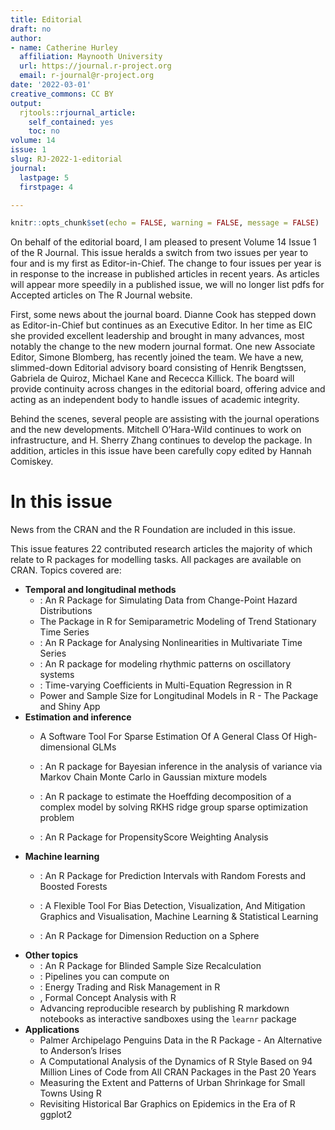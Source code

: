```yaml
---
title: Editorial
draft: no
author:
- name: Catherine Hurley
  affiliation: Maynooth University
  url: https://journal.r-project.org
  email: r-journal@r-project.org
date: '2022-03-01'
creative_commons: CC BY
output:
  rjtools::rjournal_article:
    self_contained: yes
    toc: no
volume: 14
issue: 1
slug: RJ-2022-1-editorial
journal:
  lastpage: 5
  firstpage: 4

---
```












```r
knitr::opts_chunk$set(echo = FALSE, warning = FALSE, message = FALSE)

```


On behalf of the editorial board, I am pleased to present Volume 14 Issue 1 of the R Journal. This 
issue heralds a switch from two issues per year to four and is my first as Editor-in-Chief. The change to four issues per year is in response to the increase in published articles in recent years. As articles will appear more speedily
in a published issue,  we will no longer list pdfs for Accepted articles on The R Journal website.


First, some news about the journal board. Dianne Cook has stepped down as Editor-in-Chief but continues as an Executive Editor. In her time as EIC she provided excellent leadership and brought in many advances, most notably the change to the new modern journal format. One new Associate Editor, Simone Blomberg, has recently joined the team. We have a new, slimmed-down Editorial advisory board consisting of Henrik Bengtssen, Gabriela de Quiroz, Michael Kane and Rececca Killick. The board will provide continuity across changes in the editorial board, offering advice and acting as an independent body to handle issues of academic integrity.



Behind the scenes, several people are assisting with the journal operations and the new developments. Mitchell O'Hara-Wild continues to work on infrastructure, and H. Sherry Zhang continues to develop the  \pkg{rjtools} package. In addition, articles in this issue have been carefully copy edited by Hannah Comiskey.


# In this issue

News from the CRAN and the R Foundation are included in this issue.

This issue features 22 contributed research articles the majority of which relate to R packages
for modelling tasks. All packages are available on CRAN. Topics covered are:

- **Temporal and longitudinal methods**
    - \pkg{cpsurvsim}: An R Package for Simulating Data from Change-Point Hazard Distributions
    - The \pkg{smoots} Package in R for Semiparametric Modeling of Trend Stationary Time Series
    - \pkg{starvars}: An R Package for Analysing Nonlinearities in Multivariate Time Series
    - \pkg{FMM}: An R package for modeling rhythmic patterns on oscillatory systems
    - \pkg{tvReg}: Time-varying Coefficients in Multi-Equation Regression in R
    - Power and Sample Size for Longitudinal Models in R - The \pkg{longpower} Package and Shiny App

- **Estimation and inference**
    - \pkg{dglars} A Software Tool For Sparse Estimation Of A General Class Of High-dimensional GLMs
    
    - \pkg{bayesanova}: An R package for Bayesian inference in the analysis of variance via Markov Chain Monte Carlo in Gaussian mixture models
    
    - \pkg{RKHSMetaMod}: An R package to estimate the Hoeffding decomposition of a complex model by solving RKHS ridge group sparse optimization problem
    
    - \pkg{PSweight}: An R Package for PropensityScore Weighting Analysis

- **Machine learning**
    - \pkg{RFpredInterval}: An R Package for Prediction Intervals with Random Forests and Boosted Forests
    - \pkg{fairmodels}: A Flexible Tool For Bias Detection, Visualization, And Mitigation Graphics and Visualisation, Machine Learning & Statistical Learning
    
    - \pkg{spherepc}: An R Package for Dimension Reduction on a Sphere
    
- **Other topics**
    - \pkg{blindrecalc}: An R Package for Blinded Sample Size Recalculation
    - \pkg{rmonad}: Pipelines you can compute on
    - \pkg{etrm}: Energy Trading and Risk Management in R
    - \pkg{fcaR}, Formal Concept Analysis with R
    - Advancing reproducible research by publishing R markdown notebooks as interactive sandboxes using the `learnr` package

- **Applications**
    - Palmer Archipelago Penguins Data in the \pkg{palmerpenguins} R Package - An Alternative to Anderson's Irises
    - A Computational Analysis of the Dynamics of R Style Based on 94 Million Lines of Code from All CRAN Packages in the Past 20 Years
    - Measuring the Extent and Patterns of Urban Shrinkage for Small Towns Using R
    - Revisiting Historical Bar Graphics on Epidemics in the Era of R ggplot2              
         
